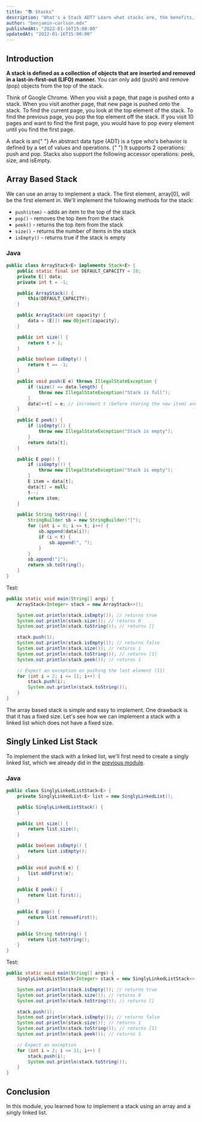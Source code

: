 ```yaml
---
title: "📚 Stacks"
description: "What's a Stack ADT? Learn what stacks are, the benefits, and how to implement them using an array and a linked list in this module."
author: "benjamin-carlson.mdx"
publishedAt: "2022-01-16T15:00:00"
updatedAt: "2022-01-16T15:00:00"
---
```


## Introduction

**A stack is defined as a collection of objects that are inserted and removed in a last-in-first-out (LIFO) manner.** You can only add (push) and remove (pop) objects from the top of the stack.

Think of Google Chrome. When you visit a page, that page is pushed onto a stack. When you visit another page, that new page is pushed onto the stack. To find the current page, you look at the top element of the stack. To find the previous page, you pop the top element off the stack. If you visit 10 pages and want to find the first page, you would have to pop every element until you find the first page.

<p>
  A stack is an{" "}
  <DefinitionPopup title="abstract data type.">
    An abstract data type (ADT) is a type who's behavior is defined by a set of
    values and operations.
  </DefinitionPopup>{" "}
  It supports 2 operations: push and pop. Stacks also support the following
  accessor operations: peek, size, and isEmpty.
</p>

## Array Based Stack

We can use an array to implement a stack. The first element, array[0], will be the first element in. We'll implement the following methods for the stack:

- `push(item)` - adds an item to the top of the stack
- `pop()` - removes the top item from the stack
- `peek()` - returns the top item from the stack
- `size()` - returns the number of items in the stack
- `isEmpty()` - returns true if the stack is empty

### Java

```java
public class ArrayStack<E> implements Stack<E> {
    public static final int DEFAULT_CAPACITY = 10;
    private E[] data;
    private int t = -1;

    public ArrayStack() {
        this(DEFAULT_CAPACITY);
    }

    public ArrayStack(int capacity) {
        data = (E[]) new Object[capacity];
    }

    public int size() {
        return t + 1;
    }

    public boolean isEmpty() {
        return t == -1;
    }

    public void push(E e) throws IllegalStateException {
        if (size() == data.length) {
            throw new IllegalStateException("Stack is full");
        }
        data[++t] = e; // increment t (before storing the new item) and set the new element
    }

    public E peek() {
        if (isEmpty()) {
            throw new IllegalStateException("Stack is empty");
        }
        return data[t];
    }

    public E pop() {
        if (isEmpty()) {
            throw new IllegalStateException("Stack is empty");
        }
        E item = data[t];
        data[t] = null;
        t--;
        return item;
    }

    public String toString() {
        StringBuilder sb = new StringBuilder("[");
        for (int i = 0; i <= t; i++) {
            sb.append(data[i]);
            if (i < t) {
                sb.append(", ");
            }
        }
        sb.append("]");
        return sb.toString();
    }
}
```

Test:

```java
public static void main(String[] args) {
    ArrayStack<Integer> stack = new ArrayStack<>();

    System.out.println(stack.isEmpty()); // returns true
    System.out.println(stack.size()); // returns 0
    System.out.println(stack.toString()); // returns []

    stack.push(1);
    System.out.println(stack.isEmpty()); // returns false
    System.out.println(stack.size()); // returns 1
    System.out.println(stack.toString()); // returns [1]
    System.out.println(stack.peek()); // returns 1

    // Expect an exception on pushing the last element (11)
    for (int i = 2; i <= 11; i++) {
        stack.push(i);
        System.out.println(stack.toString());
    }
}
```

The array based stack is simple and easy to implement. One drawback is that it has a fixed size. Let's see how we can implement a stack with a linked list which does not have a fixed size.

## Singly Linked List Stack

To implement the stack with a linked list, we'll first need to create a singly linked list, which we already did in the [previous module](/courses/data-structures/linked-lists).

### Java

```java
public class SinglyLinkedListStack<E> {
    private SinglyLinkedList<E> list = new SinglyLinkedList();

    public SinglyLinkedListStack() {
    }

    public int size() {
        return list.size();
    }

    public boolean isEmpty() {
        return list.isEmpty();
    }

    public void push(E e) {
        list.addFirst(e);
    }

    public E peek() {
        return list.first();
    }

    public E pop() {
        return list.removeFirst();
    }

    public String toString() {
        return list.toString();
    }
}
```

Test:

```java
public static void main(String[] args) {
    SinglyLinkedListStack<Integer> stack = new SinglyLinkedListStack<>();

    System.out.println(stack.isEmpty()); // returns true
    System.out.println(stack.size()); // returns 0
    System.out.println(stack.toString()); // returns []

    stack.push(1);
    System.out.println(stack.isEmpty()); // returns false
    System.out.println(stack.size()); // returns 1
    System.out.println(stack.toString()); // returns [1]
    System.out.println(stack.peek()); // returns 1

    // Expect an exception
    for (int i = 2; i <= 11; i++) {
        stack.push(i);
        System.out.println(stack.toString());
    }
}
```

## Conclusion

In this module, you learned how to implement a stack using an array and a singly linked list.
